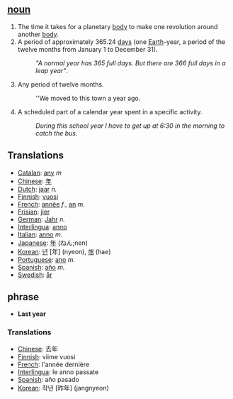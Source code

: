 ==[[noun]]==

# The time it takes for a planetary [[body]] to make one revolution around another [[body]].
# A period of approximately 365.24 [[day]]s (one [[Earth]]-year, a period of  the twelve months from January 1 to December 31).
#:'' "A normal year has 365 full days. But there are 366 full days in a leap year" ''.
#Any period of twelve months. 
#:''We moved to this town a year ago. 
#A scheduled part of a calendar year spent in a specific activity. 
#:''During this school year I have to get up at 6:30 in the morning to catch the bus.''

==Translations==
*[[Catalan]]: [[any]] ''m''
*[[Chinese]]: [[年]]
*[[Dutch]]: [[jaar]] ''n.''
*[[Finnish]]: [[vuosi]]
*[[French]]: [[année]] ''f.'', [[an]] ''m.''
*[[Frisian]]: [[jier]]
*[[German]]: [[Jahr]] ''n.''
*[[Interlingua]]: [[anno]]
*[[Italian]]: [[anno]] ''m.''
*[[Japanese]]: [[年]] (ねん;nen)
*[[Korean]]: [[년]] [年] (nyeon), [[해]] (hae)
*[[Portuguese]]: [[ano]] ''m.''
*[[Spanish]]: [[año]] ''m.''
*[[Swedish]]: [[år]]

== phrase ==

*'''Last year'''

===Translations===
*[[Chinese]]: 去年
*[[Finnish]]: viime vuosi
*[[French]]: l'année dernière
*[[Interlingua]]: le anno passate
*[[Spanish]]: año pasado
*[[Korean]]: 작년 [昨年] (jangnyeon)